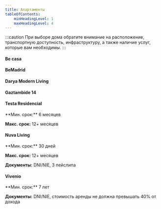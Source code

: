 ```yaml
---
title: Апартаменты
tableOfContents:
    minHeadingLevel: 1
    maxHeadingLevel: 4
---
```



:::caution
При выборе дома обратите внимание на расположение, транспортную доступность, инфраструктуру, а также наличие услуг, которые вам необходимы.
:::

#### Be casa
<Badge text="Коливинг" variant="note" size="small" />
<Badge text="Квартира" variant="success" size="small" />
<Badge text="Pet-friendly" variant="caution" size="small" />
<LinkCard title="Be casa" description="Апартаменты с бассейнами в Подмадридье" href="https://www.becasaapartments.com/es/inicio" target="_blank"  />


#### BeMadrid
<Badge text="Комната" variant="tip" size="small" />
<Badge text="Квартира" variant="success" size="small" />
<LinkCard title="BeMadrid" href="https://bemadrid.es" />


#### Darya Modern Living
<Badge text="Квартира" variant="success" size="small" />
<LinkCard title="Darya Modern Living" href="http://www.daryamodernliving.com" />


#### Gaztambide 14
<Badge text="Квартира" variant="success" size="small" />
<LinkCard title="Gaztambide 14" description="Премиальные жилые варианты" href="https://gaztambide14.com" />


#### Testa Residencial
<Badge text="Квартира" variant="success" size="small" />
<Badge text="Pet-friendly" variant="caution" size="small" />
**Мин. срок:** 6 месяцев

**Макс. срок:** 12+ месяцев

<LinkCard title="Testa Residencial" href="https://www.testaresidencial.com" />


#### Nuva Living
<Badge text="Коливинг" variant="note" size="small" />
<Badge text="Квартира" variant="success" size="small" />
<Badge text="Pet-friendly" variant="caution" size="small" />
**Мин. срок:** 30 дней

**Макс. срок:** 12+ месяцев

**Документы:** DNI/NIE, 3 пейслипа
<LinkCard title="Nuva Living" description="Краткосрочная (от 30 дней) и долгосрочная аренда" href="https://nuvaliving.com/en/" />


#### Vivenio
<Badge text="Квартира" variant="success" size="small" />
<Badge text="Pet-friendly" variant="caution" size="small" />
**Мин. срок:** 7 лет

**Документы:** DNI/NIE, стоимость аренды не должна превышать 40% от дохода
<LinkCard title="Vivenio" href="https://www.vivenio.com/buildings/" />
